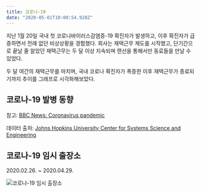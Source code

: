 ```yaml
---
title: 코로나-19
date: "2020-05-01T10:00:54.928Z"
---
```



지난 1월 20일 국내 첫 코로나바이러스감염증-19 확진자가 발생하고, 이후 확진자가 급증하면서 전례 없던 비상상황을 경험했다. 회사는 재택근무 제도를 시작했고, 단기간으로 끝날 줄 알았던 재택근무는 두 달 이상 지속되며 랜선을 통해서만 동료들을 만날 수 있었다.

두 달 여간의 재택근무를 마치며, 국내 코로나 확진자가 폭증한 이후 재택근무가 종료되기까지 추이를 그래프로 시각화해보았다.

## 코로나-19 발병 동향

<CovidTrend />


참고: [BBC News: Coronavirus pandemic](https://www.bbc.com/news/world-51235105)

데이터 출처: [Johns Hopkins University Center for Systems Science and Engineering](https://github.com/CSSEGISandData/COVID-19/blob/master/csse_covid_19_data/csse_covid_19_time_series/time_series_covid19_confirmed_global.csv)

## 코로나-19 임시 출장소

2020.02.26. ~ 2020.04.29.

![코로나-19 임시 출장소](./misc.jpg)